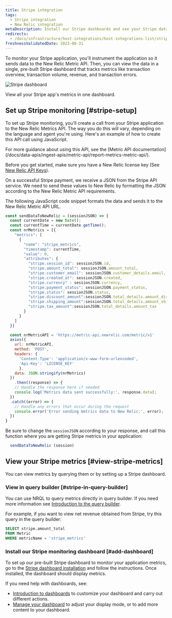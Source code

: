 ```yaml
---
title: Stripe integration
tags:
  - Stripe integration
  - New Relic integration
metaDescription: Install our Stripe dashboards and see your Stripe data in New Relic. 
redirects:
  - /docs/infrastructure/host-integrations/host-integrations-list/stripe-integration 
freshnessValidatedDate: 2023-08-31
---
```


To monitor your Stripe application, you'll instrument the application so it sends data to the New Relic Metric API. Then, you can view the data in a single, pre-built Stripe dashboard that tracks metrics like transaction overview, transaction volume, revenue, and transaction errors.  

<img
  title="Stripe"
  alt="Stripe dashboard"
  src="/images/infrastructure_screenshot-stripe-dashboard.webp"
/>

<figcaption>
  View all your Stripe app's metrics in one dashboard.
</figcaption>

## Set up Stripe monitoring [#stripe-setup]

To set up Stripe monitoring, you'll create a call from your Stripe application to the New Relic Metrics API. The way you do this will vary, depending on the language and agent you're using. Here's an example of how to create this API call using JavaScript.

<Callout variant="tip">
  For more guidance about using this API, see the [Metric API documentation](/docs/data-apis/ingest-apis/metric-api/report-metrics-metric-api/).
</Callout>

Before you get started, make sure you have a New Relic license key (See [New Relic API Keys](/docs/apis/intro-apis/new-relic-api-keys/)).

On a successful Stripe payment, we receive a JSON from the Stripe API service. We need to send these values to New Relic by formatting the JSON according to the New Relic Metric API requirements.

The following JavaScript code snippet formats the data and sends it to the New Relic Metric API URL. 

```javascript
const sendDataToNewRelic = (sessionJSON) => {
  const currentDate = new Date();
  const currentTime = currentDate.getTime();
  const nrMetrics = [{
    "metrics": [
      {
        "name": "stripe_metrics",
        "timestamp": currentTime,
        "value": 0,
        "attributes": {
          "stripe.session_id": sessionJSON.id,
          "stripe.amount_total": sessionJSON.amount_total,
          "stripe.customer_email": sessionJSON.customer_details.email,
          "stripe.created_at": sessionJSON.created,
          "stripe.currency" : sessionJSON.currency,
          "stripe.payment_status": sessionJSON.payment_status,
          "stripe.status": sessionJSON.status,
          "stripe.discount_amount":sessionJSON.total_details.amount_discount,
          "stripe.shipping_amount":sessionJSON.total_details.amount_shipping,
          "stripe.tax_amount":sessionJSON.total_details.amount_tax
        }
      }
    ]
  }]

  const nrMetricAPI = 'https://metric-api.newrelic.com/metric/v1'
  axios({
    url: nrMetricAPI,
    method: 'POST',
    headers: {
      'Content-Type': 'application/x-www-form-urlencoded',
      'Api-Key': 'LICENSE_KEY'
      },
    data: JSON.stringify(nrMetrics)
  })
    .then((response) => {
    // Handle the response here if needed
    console.log('Metrics data sent successfully:', response.data);
  })
  .catch((error) => {
    // Handle any errors that occur during the request
    console.error('Error sending metrics data to New Relic:', error);
  })
}

```

Be sure to change the `sessionJSON` according to your response, and call this function where you are getting Stripe metrics in your application:

```javascript
  sendDataToNewRelic (session)
```
## View your Stripe metrics [#view-stripe-metrics] 

You can view metrics by querying them or by setting up a Stripe dashboard.

### View in query builder [#stripe-in-query-builder]

You can use NRQL to query metrics directly in query builder. If you need more information see [Introduction to the query builder](/docs/query-your-data/explore-query-data/query-builder/introduction-query-builder). 

For example, if you want to view net revenue obtained from Stripe, try this query in the query builder:

```sql
SELECT stripe.amount_total 
FROM Metric 
WHERE metricName = 'stripe_metrics'
```

### Install our Stripe monitoring dashboard [#add-dashboard]

To set up our pre-built Stripe dashboard to monitor your application metrics, go to the [Stripe dashboard installation](https://onenr.io/0ZQWYYE1rRW) and follow the instructions. Once installed, the dashboard should display metrics.

If you need help with dashboards, see:

* [Introduction to dashboards](/docs/query-your-data/explore-query-data/dashboards/introduction-dashboards) to customize your dashboard and carry out different actions.
* [Manage your dashboard](/docs/query-your-data/explore-query-data/dashboards/manage-your-dashboard) to adjust your <InlinePopover type="dashboards"/> display mode, or to add more content to your dashboard.
